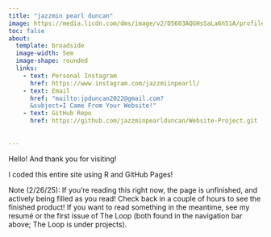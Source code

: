 ```yaml
---
title: "jazzmin pearl duncan"
image: https://media.licdn.com/dms/image/v2/D5603AQGHsSaLa6h51A/profile-displayphoto-shrink_400_400/B56ZTxjuReGUAg-/0/1739219461919?e=1746057600&v=beta&t=opAPXylC0pYJIDxqyRBSHpeJrI95RTTTHjTf5tiisK8
toc: false
about:
  template: broadside
  image-width: 5em
  image-shape: rounded
  links:
    - text: Personal Instagram
      href: https://www.instagram.com/jazzmiinpearll/
    - text: Email
      href: "mailto:jpduncan2022@gmail.com?
      &subject=I Came From Your Website!"
    - text: GitHub Repo
      href: https://github.com/jazzminpearlduncan/Website-Project.git
      
        
---
```


Hello! And thank you for visiting!

I coded this entire site using R and GitHub Pages! 

Note (2/26/25): If you're reading this right now, the page is unfinished, and actively being filled as you read! Check back in a couple of hours to see the finished product! If you want to read something in the meantime, see my resumé or the first issue of The Loop (both found in the navigation bar above; The Loop is under projects).



